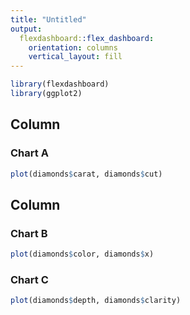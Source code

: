 ```yaml
---
title: "Untitled"
output: 
  flexdashboard::flex_dashboard:
    orientation: columns
    vertical_layout: fill
---
```


```r
library(flexdashboard)
library(ggplot2)
```

Column {data-width=650}
-----------------------------------------------------------------------

### Chart A

```r
plot(diamonds$carat, diamonds$cut)
```

Column {data-width=350}
-----------------------------------------------------------------------

### Chart B

```r
plot(diamonds$color, diamonds$x)
```

### Chart C

```r
plot(diamonds$depth, diamonds$clarity)
```

